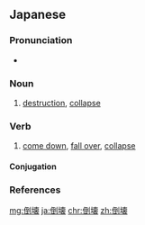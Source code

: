 ==Japanese==
{{ja-kanjitab|とう|かい|yomi=o}}

===Pronunciation===
* {{ja-pron|とうかい|y=o|acc=0|acc_ref=NHK}}

===Noun===
{{ja-noun|とうかい}}

# [[destruction]], [[collapse]]

===Verb===
{{ja-verb-suru|とうかい}}

# [[come down]], [[fall over]], [[collapse]]

====Conjugation====
{{ja-suru|とうかい}}

===References===
<references/>

[[mg:倒壊]]
[[ja:倒壊]]
[[chr:倒壊]]
[[zh:倒壊]]